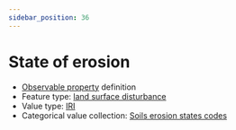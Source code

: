 ```yaml
---
sidebar_position: 36
---
```



# State of erosion

- [Observable property](/viewers/dawe-vocabs?uri=https://linked.data.gov.au/def/nrm/3c5263b7-8104-46a9-af05-a0c33aadde07) definition
- Feature type: [land surface disturbance](http://linked.data.gov.au/def/tern-cv/7e256d28-e686-4b6a-b64a-ac1b1a8f164d)
- Value type: [IRI](https://w3id.org/tern/ontologies/tern/IRI)
- Categorical value collection: [Soils erosion states codes](/viewers/dawe-vocabs?uri=https://linked.data.gov.au/def/nrm/e7087186-7027-42c3-ab54-b65a39034dd1)

<Example
  protocolModule="plot-soil-description"
  observableProperty="https://linked.data.gov.au/def/nrm/3c5263b7-8104-46a9-af05-a0c33aadde07"
/>
